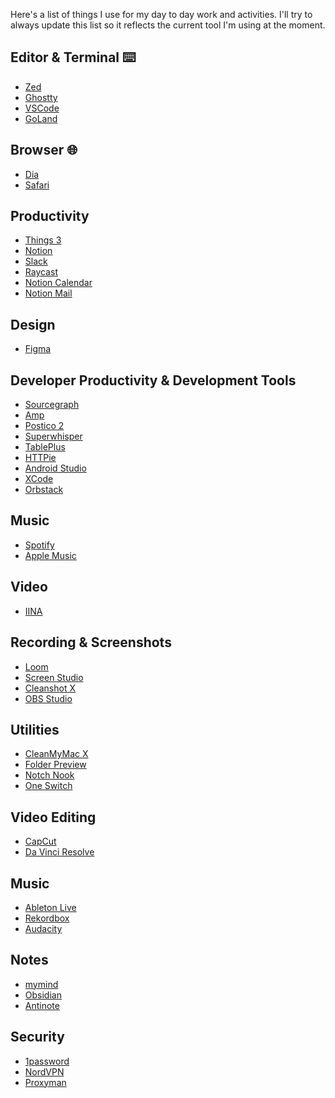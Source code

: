 Here's a list of things I use for my day to day work and activities.
I'll try to always update this list so it reflects the current tool I'm using at the moment.

## Editor & Terminal ⌨️

- [Zed](https://zed.dev/)
- [Ghostty](https://ghostty.org/)
- [VSCode](https://code.visualstudio.com/)
- [GoLand](https://www.jetbrains.com/go/)

## Browser 🌐

- [Dia](https://www.diabrowser.com/)
- [Safari](https://www.apple.com/safari/)

## Productivity

- [Things 3](https://culturedcode.com/things/)
- [Notion](https://notion.so)
- [Slack](https://slack.com/)
- [Raycast](https://raycast.com)
- [Notion Calendar](https://www.notion.so/product/calendar)
- [Notion Mail](https://www.notion.so/product/mail)

## Design

- [Figma](https://figma.com)

## Developer Productivity & Development Tools

- [Sourcegraph](https://sourcegraph.com/search)
- [Amp](https://ampcode.com/)
- [Postico 2](https://eggerapps.at/postico2/)
- [Superwhisper](https://superwhisper.com/)
- [TablePlus](https://tableplus.com)
- [HTTPie](https://httpie.io/)
- [Android Studio](https://developer.android.com/studio)
- [XCode](https://developer.apple.com/xcode/)
- [Orbstack](https://orbstack.dev/)

## Music

- [Spotify](https://spotify.com)
- [Apple Music](https://music.apple.com)

## Video

- [IINA](https://iina.io/)

## Recording & Screenshots

- [Loom](https://loom.com)
- [Screen Studio](https://screen.studio)
- [Cleanshot X](https://cleanshot.com)
- [OBS Studio](https://obsproject.com/)

## Utilities

- [CleanMyMac X](https://cleanmymac.com/)
- [Folder Preview](https://apps.apple.com/us/app/folder-preview/id6698876601?mt=12)
- [Notch Nook](https://lo.cafe/notchnook)
- [One Switch](https://fireball.studio/oneswitch)

## Video Editing

- [CapCut](https://www.capcut.com/)
- [Da Vinci Resolve](https://www.blackmagicdesign.com/products/davinciresolve)

## Music

- [Ableton Live](https://ableton.com)
- [Rekordbox](https://rekordbox.com)
- [Audacity](https://www.audacityteam.org/)

## Notes

- [mymind](https://mymind.com)
- [Obsidian](https://obsidian.md/)
- [Antinote](https://antinote.io/)

## Security

- [1password](https://1password.com)
- [NordVPN](https://nordvpn.com)
- [Proxyman](https://proxyman.com/)
